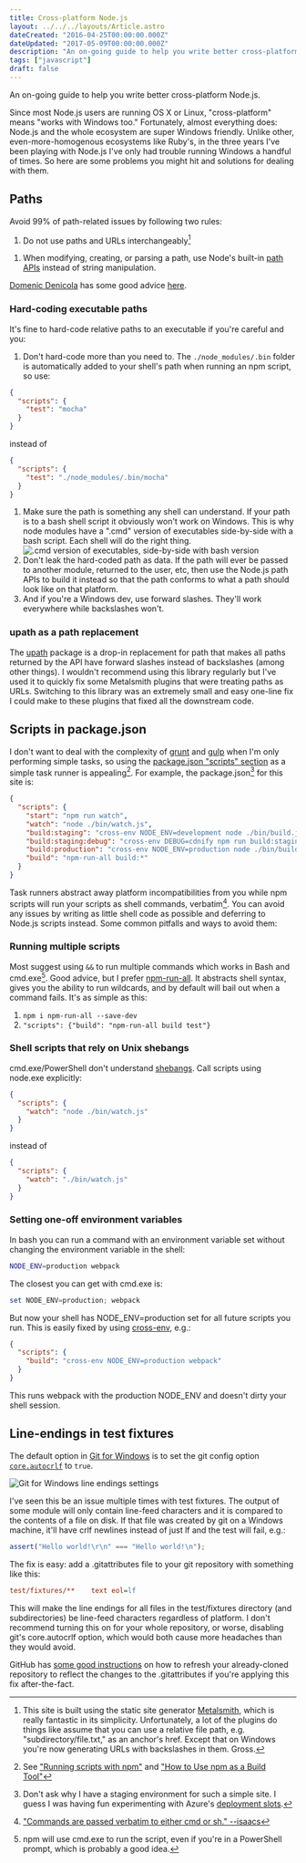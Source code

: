 ```yaml
---
title: Cross-platform Node.js
layout: ../../../layouts/Article.astro
dateCreated: "2016-04-25T00:00:00.000Z"
dateUpdated: "2017-05-09T00:00:00.000Z"
description: "An on-going guide to help you write better cross-platform Node.js"
tags: ["javascript"]
draft: false
---
```


An on-going guide to help you write better cross-platform Node.js.

Since most Node.js users are running OS X or Linux, "cross-platform" means "works with Windows too." Fortunately, almost everything does: Node.js and the whole ecosystem are super Windows friendly. Unlike other, even-more-homogenous ecosystems like Ruby's, in the three years I've been playing with Node.js I've only had trouble running Windows a handful of times. So here are some problems you might hit and solutions for dealing with them.

## Paths

Avoid 99% of path-related issues by following two rules:

1. Do not use paths and URLs interchangeably[^1]

[^1]: This site is built using the static site generator [Metalsmith](http://www.metalsmith.io/), which is really fantastic in its simplicity. Unfortunately, a lot of the plugins do things like assume that you can use a relative file path, e.g. "subdirectory/file.txt," as an anchor's href. Except that on Windows you're now generating URLs with backslashes in them. Gross.

1. When modifying, creating, or parsing a path, use Node's built-in [path APIs](https://nodejs.org/api/path.html) instead of string manipulation.

[Domenic Denicola](https://domenic.me) has some good advice [here](https://gist.github.com/domenic/2790533#paths-and-urls).

### Hard-coding executable paths

It's fine to hard-code relative paths to an executable if you're careful and you:

1. Don't hard-code more than you need to. The `./node_modules/.bin` folder is automatically added to your shell's path when running an npm script, so use:

```json
{
  "scripts": {
    "test": "mocha"
  }
}
```

instead of

```json
{
  "scripts": {
    "test": "./node_modules/.bin/mocha"
  }
}
```

1. Make sure the path is something any shell can understand. If your path is to a bash shell script it obviously won't work on Windows. This is why node modules have a ".cmd" version of executables side-by-side with a bash script. Each shell will do the right thing.
   ![.cmd version of executables, side-by-side with bash version](/images/articles/cross-platform-nodejs/cmd-version-of-executables.png)
1. Don't leak the hard-coded path as data. If the path will ever be passed to another module, returned to the user, etc, then use the Node.js path APIs to build it instead so that the path conforms to what a path should look like on that platform.
1. And if you're a Windows dev, use forward slashes. They'll work everywhere while backslashes won't.

### upath as a path replacement

The [upath](https://www.npmjs.com/package/upath) package is a drop-in replacement for path that makes all paths returned by the API have forward slashes instead of backslashes (among other things). I wouldn't recommend using this library regularly but I've used it to quickly fix some Metalsmith plugins that were treating paths as URLs. Switching to this library was an extremely small and easy one-line fix I could make to these plugins that fixed all the downstream code.

## Scripts in package.json

I don't want to deal with the complexity of [grunt](http://gruntjs.com/) and [gulp](http://gulpjs.com/) when I'm only performing simple tasks, so using the [package.json "scripts" section](https://docs.npmjs.com/cli/run-script) as a simple task runner is appealing[^2]. For example, the package.json[^3] for this site is:

[^2]: See ["Running scripts with npm"](https://www.jayway.com/2014/03/28/running-scripts-with-npm/) and ["How to Use npm as a Build Tool"](http://blog.keithcirkel.co.uk/how-to-use-npm-as-a-build-tool/)
[^3]: Don't ask why I have a staging environment for such a simple site. I guess I was having fun experimenting with Azure's [deployment slots](https://azure.microsoft.com/en-us/documentation/articles/web-sites-staged-publishing/).

```json
{
  "scripts": {
    "start": "npm run watch",
    "watch": "node ./bin/watch.js",
    "build:staging": "cross-env NODE_ENV=development node ./bin/build.js",
    "build:staging:debug": "cross-env DEBUG=cdnify npm run build:staging",
    "build:production": "cross-env NODE_ENV=production node ./bin/build.js",
    "build": "npm-run-all build:*"
  }
}
```

Task runners abstract away platform incompatibilities from you while npm scripts will run your scripts as shell commands, verbatim[^4]. You can avoid any issues by writing as little shell code as possible and deferring to Node.js scripts instead. Some common pitfalls and ways to avoid them:

[^4]: ["Commands are passed verbatim to either cmd or sh." --isaacs](https://github.com/npm/npm/issues/4040#issuecomment-27159695)

### Running multiple scripts

Most suggest using `&&` to run multiple commands which works in Bash and cmd.exe[^5]. Good advice, but I prefer [npm-run-all](https://www.npmjs.com/package/npm-run-all). It abstracts shell syntax, gives you the ability to run wildcards, and by default will bail out when a command fails. It's as simple as this:

[^5]: npm will use cmd.exe to run the script, even if you're in a PowerShell prompt, which is probably a good idea.

1. `npm i npm-run-all --save-dev`
1. `"scripts": {"build": "npm-run-all build test"}`

### Shell scripts that rely on Unix shebangs

cmd.exe/PowerShell don't understand [shebangs](https://en.wikipedia.org/wiki/Shebang_%28Unix%29). Call scripts using node.exe explicitly:

```json
{
  "scripts": {
    "watch": "node ./bin/watch.js"
  }
}
```

instead of

```json
{
  "scripts": {
    "watch": "./bin/watch.js"
  }
}
```

### Setting one-off environment variables

In bash you can run a command with an environment variable set without changing the environment variable in the shell:

```bash
NODE_ENV=production webpack
```

The closest you can get with cmd.exe is:

```powershell
set NODE_ENV=production; webpack
```

But now your shell has NODE_ENV=production set for all future scripts you run. This is easily fixed by using [cross-env](https://www.npmjs.com/package/cross-env), e.g.:

```json
{
  "scripts": {
    "build": "cross-env NODE_ENV=production webpack"
  }
}
```

This runs webpack with the production NODE_ENV and doesn't dirty your shell session.

## Line-endings in test fixtures

The default option in [Git for Windows](https://git-scm.com/download/win) is to set the git config option [`core.autocrlf`](https://git-scm.com/book/en/v2/Customizing-Git-Git-Configuration#Formatting-and-Whitespace) to `true`.

![Git for Windows line endings settings](/images/articles/cross-platform-nodejs/git-for-windows.png)

I've seen this be an issue multiple times with test fixtures. The output of some module will only contain line-feed characters and it is compared to the contents of a file on disk. If that file was created by git on a Windows machine, it'll have crlf newlines instead of just lf and the test will fail, e.g.:

```js
assert("Hello world!\r\n" === "Hello world!\n");
```

The fix is easy: add a .gitattributes file to your git repository with something like this:

```ini
test/fixtures/**    text eol=lf
```

This will make the line endings for all files in the test/fixtures directory (and subdirectories) be line-feed characters regardless of platform. I don't recommend turning this on for your whole repository, or worse, disabling git's core.autocrlf option, which would both cause more headaches than they would avoid.

GitHub has [some good instructions](https://help.github.com/articles/dealing-with-line-endings/#refreshing-a-repository-after-changing-line-endings) on how to refresh your already-cloned repository to reflect the changes to the .gitattributes if you're applying this fix after-the-fact.
